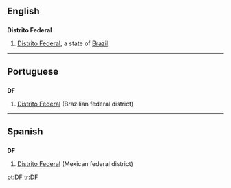 ==English==
==={{abbreviation}}===
'''Distrito Federal'''
#[[Distrito Federal]], a state of [[Brazil]].
----
==Portuguese==

==={{abbreviation|Portuguese}}===
'''DF'''

# [[Distrito Federal]] (Brazilian federal district)

----

==Spanish==

==={{abbreviation|Spanish}}===
'''DF'''

# [[Distrito Federal]] (Mexican federal district)

[[pt:DF]]
[[tr:DF]]